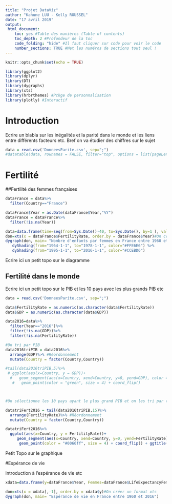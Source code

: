 ```yaml
---
title: "Projet DataViz"
author: "Kahune LUU - Kelly ROUSSEL"
date: "17 avril 2019"
output:
 html_document: 
    toc: yes #Table des manières (Table of contents)
    toc_depth: 2 #Profondeur de la toc
    code_folding: "hide" #Il faut cliquer sur code pour voir le code
    number_sections: TRUE #Met les numéros de sections tout seul !
---
```



```r
knitr::opts_chunk$set(echo = TRUE)
```


```r
library(ggplot2)
library(dplyr)
library(DT)
library(dygraphs)
library(xts)
library(hrbrthemes) #Pckge de personnalisation
library(plotly) #Interactif
```

# Introduction
Ecrire un blabla sur les inégalités et la parité dans le monde et les liens entre différents facteurs etc.
Bref on va étudier des chiffres sur le sujet
```r
data = read.csv('DonneesParite.csv', sep=";")
#datatable(data, rownames = FALSE, filter="top", options = list(pageLength = 5, scrollX=T) )
```

# Fertilité

##Fertilité des femmes françaises

```r
dataFrance = data%>%
  filter(Country=="France")

dataFrance$Year = as.Date(dataFrance$Year,"%Y")
dataFrance = dataFrance%>%
  filter(!is.na(Year))

data=data.frame(time=seq(from=Sys.Date()-40, to=Sys.Date(), by=1 ), value=runif(41))
don=xts(x = dataFrance$FertilityRate, order.by = dataFrance$Year)#On créer un format xts
dygraph(don, main= "Nombre d'enfants par femmes en France entre 1960 et 2016")%>%
   dyShading(from="1964-1-1", to="1978-1-1", color="#FFE6E6") %>%
   dyShading(from="1995-1-1", to="2016-1-1", color="#CCEBD6")
```

Ecrire ici un petit topo sur le diagramme

## Fertilité dans le monde
Ecrire ici un petit topo sur le PIB et les 10 pays avec les plus grands PIB etc

```r
data = read.csv('DonneesParite.csv', sep=";")

data$FertilityRate = as.numeric(as.character(data$FertilityRate))
data$GDP = as.numeric(as.character(data$GDP))

data2016=data%>%
  filter(Year=="2016")%>%
  filter(!is.na(GDP))%>%
  filter(!is.na(FertilityRate))

#On tri par PIB
data2016triPIB = data2016%>%
  arrange(GDP)%>% #Réordonnement
  mutate(Country = factor(Country,Country))

#tail(data2016triPIB,5)%>%
 # ggplot(aes(x=Country, y = GDP))+
  #   geom_segment(aes(x=Country, xend=Country, y=0, yend=GDP), color = "green")+
   #   geom_point(color = "green", size = 4) + coord_flip()



#On sélectionne les 10 pays ayant le plus grand PIB et on les tri par taux de fertilité

datatriFert2016 = tail(data2016triPIB,15)%>%
  arrange(FertilityRate)%>% #Réordonnement
  mutate(Country = factor(Country,Country))

datatriFert2016%>%
  ggplot(aes(x=Country, y = FertilityRate))+
     geom_segment(aes(x=Country, xend=Country, y=0, yend=FertilityRate), color = "blue")+
      geom_point(color = "#0066ff", size = 4) + coord_flip() + ggtitle("Nombre d'enfants par femme des 15 pays au PIB le plus important en 2016")
```

Petit Topo sur le graphique

#Espérance de vie

Introduction à l'espérance de vie etc

```r
xdata=data.frame(y=dataFrance$Year, Femmes=dataFrance$LifeExpectancyFemale, Hommes=dataFrance$LifeExpectancyMale)

don=xts(x = xdata[,-1], order.by = xdata$y)#On créer un format xts
dygraph(don, main= "Espérance de vie en France entre 1960 et 2016")
```

